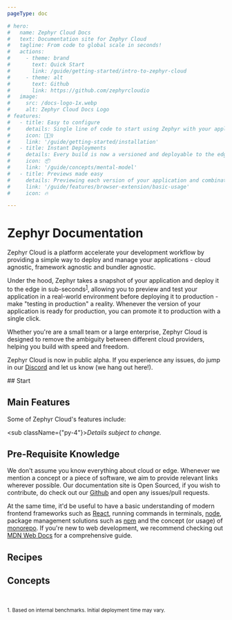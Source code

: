 ```yaml
---
pageType: doc

# hero:
#   name: Zephyr Cloud Docs
#   text: Documentation site for Zephyr Cloud
#   tagline: From code to global scale in seconds!
#   actions:
#     - theme: brand
#       text: Quick Start
#       link: /guide/getting-started/intro-to-zephyr-cloud
#     - theme: alt
#       text: Github
#       link: https://github.com/zephyrcloudio
#   image:
#     src: /docs-logo-1x.webp
#     alt: Zephyr Cloud Docs Logo
# features:
#   - title: Easy to configure
#     details: Single line of code to start using Zephyr with your application.
#     icon: 🏃🏻‍♀️
#     link: '/guide/getting-started/installation'
#   - title: Instant Deployments
#     details: Every build is now a versioned and deployable to the edge.  
#     icon: 📦
#     link: '/guide/concepts/mental-model'
#   - title: Previews made easy
#     details: Previewing each version of your application and combinations of microfrontends is easy with the Zephyr browser extension
#     link: '/guide/features/browser-extension/basic-usage'
#     icon: 🔥

---
```


# Zephyr Documentation
Zephyr Cloud is a platform accelerate your development workflow by providing a simple way to deploy and manage your applications - cloud agnostic, framework agnostic and bundler agnostic.

Under the hood, Zephyr takes a snapshot of your application and deploy it to the edge in sub-seconds<sup><a href="#footnote-1">1</a></sup>, allowing you to preview and test your application in a real-world environment before deploying it to production - make "testing in production" a reality. Whenever the version of your application is ready for production, you can promote it to production with a single click.

Whether you're are a small team or a large enterprise, Zephyr Cloud is designed to remove the ambiguity between different cloud providers, helping you build with speed and freedom.

Zephyr Cloud is now in public alpha. If you experience any issues, do jump in our [Discord](https://discord.gg/8Q5vz6Q) and let us know (we hang out here!).

<Separator/>
## Start

<HomeCardLayout>
<HomeStart />
</HomeCardLayout>

## Main Features
Some of Zephyr Cloud's features include:
<FeatureTable/>

<sub className={"py-4"}><i>Details subject to change.</i> </sub>


## Pre-Requisite Knowledge
We don't assume you know everything about cloud or edge. Whenever we mention a concept or a piece of software, we aim to provide relevant links wherever possible. Our documentation site is Open Sourced, if you wish to contribute, do check out our [Github](https://github.com/ZephyrCloudIO/docs) and open any issues/pull requests.

At the same time, it'd be useful to have a basic understanding of modern frontend frameworks such as [React](https://react.dev), running commands in terminals, [node](https://nodejs.org/en), package management solutions such as [npm](https://docs.npmjs.com/cli/v10/configuring-npm/install) and the concept (or usage) of [monorepo](https://monorepo.tools/). If you're new to web development, we recommend checking out [MDN Web Docs](https://developer.mozilla.org/en-US/docs/Web) for a comprehensive guide.

## Recipes

<HomeCardLayout>
<HomeRecipes/>
</HomeCardLayout>

<Separator/>

## Concepts

<HomeCardLayout>
<HomeConcept/>

</HomeCardLayout>
<br/>


<sub id="footnote-1">1. Based on internal benchmarks. Initial deployment time may vary.</sub>